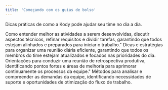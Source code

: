 ```yaml
---
title: 'Começando com os guias de bolso'
---
```


Dicas práticas de como a Kody pode ajudar seu time no dia a dia.


<CardGroup cols={1}>
  <Card title="Planejamento e refinamento técnico com o time" icon="code" href="/tips/guides/refinement">
   Como entender melhor  as atividades a serem desenvolvidas, discutir aspectos técnicos, refinar requisitos e dividir tarefas, garantindo que todos estejam alinhados e preparados para iniciar o trabalho."
  </Card>
  <Card title="Preparação para uma daily" icon="mug-saucer" href="/tips/guides/daily">
   Dicas e estratégias para organizar uma reunião diária eficiente, garantindo que todos os membros do time estejam atualizados e focados nas prioridades do dia.
   </Card>
  <Card title="Preparação para uma reunião de retro" icon="comment">
   Orientações para conduzir uma reunião de retrospectiva produtiva, identificando pontos fortes e áreas de melhoria para aprimorar continuamente os processos da equipe."
  </Card>
  <Card title="Se aprofundar em como estão as demandas do time" icon="magnifying-glass">
    Métodos para analisar e compreender as demandas da equipe, identificando necessidades de suporte e oportunidades de otimização do fluxo de trabalho.
  </Card>
</CardGroup>
